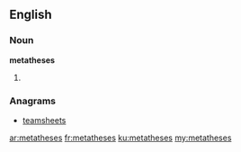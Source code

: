 ==English==

===Noun===
'''metatheses'''

# {{plural of|[[metathesis]]}}

===Anagrams===
* [[teamsheets#English|teamsheets]]

[[ar:metatheses]]
[[fr:metatheses]]
[[ku:metatheses]]
[[my:metatheses]]